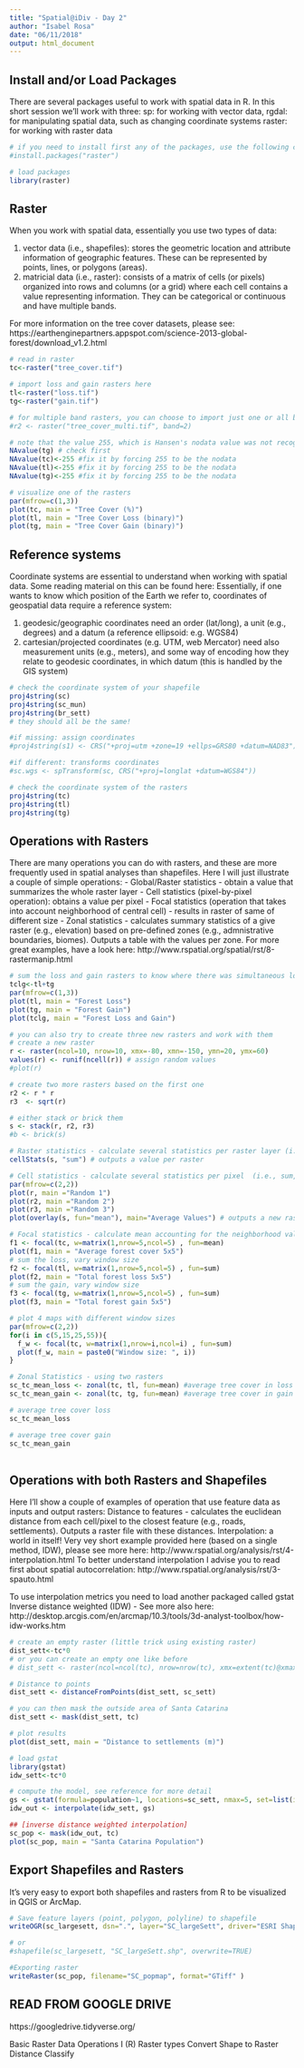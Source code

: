 ```yaml
---
title: "Spatial@iDiv - Day 2"
author: "Isabel Rosa"
date: "06/11/2018"
output: html_document
---
```


## Install and/or Load Packages
There are several packages useful to work with spatial data in R. In this short session we'll work with three:
sp: for working with vector data,
rgdal: for manipulating spatial data, such as changing coordinate systems
raster: for working with raster data

```r

# if you need to install first any of the packages, use the following commands
#install.packages("raster")

# load packages
library(raster)

```

## Raster
When you work with spatial data, essentially you use two types of data:

1) vector data (i.e., shapefiles): stores the geometric location and attribute information of geographic features. These can be represented by points, lines, or polygons (areas). 
2) matricial data (i.e., raster): consists of a matrix of cells (or pixels) organized into rows and columns (or a grid) where each cell contains a value representing information. They can be categorical or continuous and have multiple bands. 

For more information on the tree cover datasets, please see: https://earthenginepartners.appspot.com/science-2013-global-forest/download_v1.2.html

```r

# read in raster
tc<-raster("tree_cover.tif")

# import loss and gain rasters here
tl<-raster("loss.tif")
tg<-raster("gain.tif")

# for multiple band rasters, you can choose to import just one or all bands
#r2 <- raster("tree_cover_multi.tif", band=2)

# note that the value 255, which is Hansen's nodata value was not recognized as such
NAvalue(tg) # check first
NAvalue(tc)<-255 #fix it by forcing 255 to be the nodata
NAvalue(tl)<-255 #fix it by forcing 255 to be the nodata
NAvalue(tg)<-255 #fix it by forcing 255 to be the nodata

# visualize one of the rasters
par(mfrow=c(1,3))
plot(tc, main = "Tree Cover (%)")
plot(tl, main = "Tree Cover Loss (binary)")
plot(tg, main = "Tree Cover Gain (binary)")

```

## Reference systems
Coordinate systems are essential to understand when working with spatial data. Some reading material on this can be found here: 
Essentially, if one wants to know which position of the Earth we refer to, coordinates of geospatial data require a reference system:

1) geodesic/geographic coordinates need an order (lat/long), a unit (e.g., degrees) and a datum (a reference ellipsoid: e.g. WGS84)
2) cartesian/projected coordinates (e.g. UTM, web Mercator) need also measurement units (e.g., meters), and some way of encoding how they relate to geodesic coordinates, in which datum (this is handled by the GIS system)


```r

# check the coordinate system of your shapefile
proj4string(sc)
proj4string(sc_mun)
proj4string(br_sett)
# they should all be the same! 

#if missing: assign coordinates
#proj4string(s1) <- CRS("+proj=utm +zone=19 +ellps=GRS80 +datum=NAD83")

#if different: transforms coordinates
#sc.wgs <- spTransform(sc, CRS("+proj=longlat +datum=WGS84"))

# check the coordinate system of the rasters
proj4string(tc)
proj4string(tl)
proj4string(tg)

```


## Operations with Rasters
There are many operations you can do with rasters, and these are more frequently used in spatial analyses than shapefiles. Here I will just illustrate a couple of simple operations: 
- Global/Raster statistics - obtain a value that summarizes the whole raster layer
- Cell statistics (pixel-by-pixel operation): obtains a value per pixel
- Focal statistics (operation that takes into account neighborhood of central cell) - results in raster of same of different size
- Zonal statistics - calculates summary statistics of a give raster (e.g., elevation) based on pre-defined zones (e.g., admnistrative boundaries, biomes). Outputs a table with the values per zone. 
For more great examples, have a look here: http://www.rspatial.org/spatial/rst/8-rastermanip.html

```r

# sum the loss and gain rasters to know where there was simultaneous loss and gain in Santa Catarina
tclg<-tl+tg 
par(mfrow=c(1,3))
plot(tl, main = "Forest Loss")
plot(tg, main = "Forest Gain")
plot(tclg, main = "Forest Loss and Gain")

# you can also try to create three new rasters and work with them
# create a new raster
r <- raster(ncol=10, nrow=10, xmx=-80, xmn=-150, ymn=20, ymx=60)
values(r) <- runif(ncell(r)) # assign random values
#plot(r)

# create two more rasters based on the first one
r2 <- r * r
r3  <- sqrt(r)

# either stack or brick them
s <- stack(r, r2, r3)
#b <- brick(s)

# Raster statistics - calculate several statistics per raster layer (i.e., sum, mean, median)
cellStats(s, "sum") # outputs a value per raster

# Cell statistics - calculate several statistics per pixel  (i.e., sum, mean, median)
par(mfrow=c(2,2))
plot(r, main ="Random 1")
plot(r2, main ="Random 2")
plot(r3, main ="Random 3")
plot(overlay(s, fun="mean"), main="Average Values") # outputs a new raster

# Focal statistics - calculate mean accounting for the neighborhood values, compare with previous outcome 
f1 <- focal(tc, w=matrix(1,nrow=5,ncol=5) , fun=mean)
plot(f1, main = "Average forest cover 5x5")
# sum the loss, vary window size
f2 <- focal(tl, w=matrix(1,nrow=5,ncol=5) , fun=sum)
plot(f2, main = "Total forest loss 5x5")
# sum the gain, vary window size
f3 <- focal(tg, w=matrix(1,nrow=5,ncol=5) , fun=sum)
plot(f3, main = "Total forest gain 5x5")

# plot 4 maps with different window sizes
par(mfrow=c(2,2))
for(i in c(5,15,25,55)){
  f_w <- focal(tc, w=matrix(1,nrow=i,ncol=i) , fun=sum)
  plot(f_w, main = paste0("Window size: ", i))
}

# Zonal Statistics - using two rasters
sc_tc_mean_loss <- zonal(tc, tl, fun=mean) #average tree cover in loss areas
sc_tc_mean_gain <- zonal(tc, tg, fun=mean) #average tree cover in gain areas

# average tree cover loss
sc_tc_mean_loss

# average tree cover gain
sc_tc_mean_gain
  
```


## Operations with both Rasters and Shapefiles
Here I'll show a couple of examples of operation that use feature data as inputs and output rasters:
Distance to features - calculates the euclidean distance from each cell/pixel to the closest feature (e.g., roads, settlements). Outputs a raster file with these distances.
Interpolation: a world in itself! Very vey short example provided here (based on a single method, IDW), please see more here: http://www.rspatial.org/analysis/rst/4-interpolation.html
To better understand interpolation I advise you to read first about spatial autocorrelation: http://www.rspatial.org/analysis/rst/3-spauto.html

To use interpolation metrics you need to load another packaged called gstat
Inverse distance weighted (IDW) - See more also here: http://desktop.arcgis.com/en/arcmap/10.3/tools/3d-analyst-toolbox/how-idw-works.htm

```r

# create an empty raster (little trick using existing raster)
dist_sett<-tc*0
# or you can create an empty one like before
# dist_sett <- raster(ncol=ncol(tc), nrow=nrow(tc), xmx=extent(tc)@xmax, xmn=extent(tc)@xmin, ymn=extent(tc)@ymin, ymx=extent(tc)@ymax)

# Distance to points
dist_sett <- distanceFromPoints(dist_sett, sc_sett)

# you can then mask the outside area of Santa Catarina
dist_sett <- mask(dist_sett, tc)

# plot results
plot(dist_sett, main = "Distance to settlements (m)")

# load gstat
library(gstat)
idw_sett<-tc*0

# compute the model, see reference for more detail
gs <- gstat(formula=population~1, locations=sc_sett, nmax=5, set=list(idp = 2))
idw_out <- interpolate(idw_sett, gs)

## [inverse distance weighted interpolation]
sc_pop <- mask(idw_out, tc)
plot(sc_pop, main = "Santa Catarina Population")

```


## Export Shapefiles and Rasters
It's very easy to export both shapefiles and rasters from R to be visualized in QGIS or ArcMap. 

```r

# Save feature layers (point, polygon, polyline) to shapefile 
writeOGR(sc_largesett, dsn=".", layer="SC_largeSett", driver="ESRI Shapefile" )

# or 
#shapefile(sc_largesett, "SC_largeSett.shp", overwrite=TRUE) 

#Exporting raster
writeRaster(sc_pop, filename="SC_popmap", format="GTiff" )

```



## READ FROM GOOGLE DRIVE

https://googledrive.tidyverse.org/

Basic Raster Data Operations I (R)
Raster types
Convert Shape to Raster
Distance
Classify



